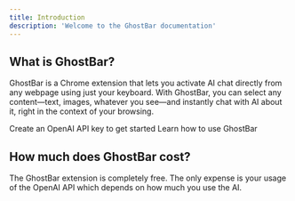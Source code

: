 ```yaml
---
title: Introduction
description: 'Welcome to the GhostBar documentation'
---
```


## What is GhostBar?

GhostBar is a Chrome extension that lets you activate AI chat directly from any webpage using just your keyboard. With GhostBar, you can select any content—text, images, whatever you see—and instantly chat with AI about it, right in the context of your browsing.

<CardGroup cols={2}>
  <Card
    title="Set up your API Key"
    icon="pen-to-square"
    iconType="duotone"
    href="https://mintlify.com/docs/quickstart"
  >
    Create an OpenAI API key to get started
  </Card>
  <Card title="Usage" icon="lightbulb" href="https://mintlify.com/docs/quickstart">
    Learn how to use GhostBar
  </Card>
</CardGroup>

## How much does GhostBar cost?

The GhostBar extension is completely free. The only expense is your usage of the OpenAI API which depends on how much you use the AI.
